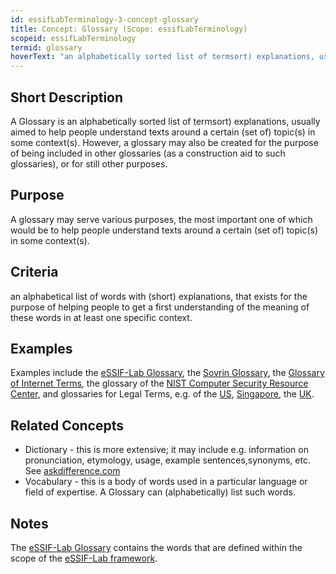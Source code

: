 ```yaml
---
id: essifLabTerminology-3-concept-glossary
title: Concept: Glossary (Scope: essifLabTerminology)
scopeid: essifLabTerminology
termid: glossary
hoverText: "an alphabetically sorted list of termsort) explanations, usually aimed to help people understand texts around a certain (set of) topic(s) in some context(s)."
---
```


## Short Description
<!--REQUIRED--in 1-3 sentences that describe the concept to a layperson with reasonable accuracy.-->
A Glossary is an alphabetically sorted list of termsort) explanations, usually aimed to help people understand texts around a certain (set of) topic(s) in some context(s). However, a glossary may also be created for the purpose of being included in other glossaries (as a construction aid to such glossaries), or for still other purposes.

## Purpose
<!--Describe why the concept is needed. What purposes does it serve? What can you do with it that you cannot do (as well) without it? What objectives does it help realize? Why is this conceptevant within its scope of definition?-->
A glossary may serve various purposes, the most important one of which would be to help people understand texts around a certain (set of) topic(s) in some context(s).

## Criteria
<!--REQUIRED--How is this concept different from related ideas? What are essential characteristics that must be true? This is where you specify the [intensional definition](https://en.wikipedia.org/wiki/Extensional_and_intensional_definitions) of the concept, i.e. the necessary and sufficient conditions for when the term should be used. This makes that the conceptomes crystal clear. In the case of nouns, this is equivalent to specifying the properties that an object needs to have in order to be counted as a referent of the term.-->
an alphabetical list of words with (short) explanations, that exists for the purpose of helping people to get a first understanding of the meaning of these words in at least one specific context.

## Examples
<!--This (optional) section contains examples, both of what satisfies the definition (and hence qualifies as an instance of Glossary), ans what does not. If you can think of examples for which the criterion may not (always) work, then describe them, too, and inform the reader why this hasn't affected the definition (yet) - e.g. because such cases are irrelevant to the scope within which the term is defined.-->
Examples include the [eSSIF-Lab Glossary](essif-lab-glossary), the [Sovrin Glossary](https://sovrin.org/library/glossary/), the [Glossary of Internet Terms](https://www.internetsociety.org/internet/glossary-internet-terms/), the glossary of the [NIST Computer Security Resource Center](https://csrc.nist.gov/glossary), and glossaries for Legal Terms, e.g. of the [US](https://www.uscourts.gov/glossary), [Singapore](https://www.supremecourt.gov.sg/services/self-help-services/glossary-of-terms), the [UK](https://www.copfs.gov.uk/involved-in-a-case/glossary-of-legal-terms).

## Related Concepts
<!--This (optional) section lists words/phrases that are encountered in other contexts that have the same or a sufficiently similar meaning as Glossary. In this section you may point out the (subtle) differences between Glossary and this related terminology. This helps readers better/deeper understand Glossary, and how it may be used to relate to existing texts. Ideally, such references are accompanied with links to (preferredly authoritative) sources.-->
- Dictionary - this is more extensive; it may include e.g. information on pronunciation, etymology, usage, example sentences,synonyms, etc. See [askdifference.com](https://www.askdifference.com/dictionary-vs-glossary/)
- Vocabulary - this is a body of words used in a particular language or field of expertise. A Glossary can (alphabetically) list such words.

## Notes
<!--This (optional) section is the place to put anything for which there is no other good place to put it.-->
The [eSSIF-Lab Glossary](essif-lab-glossary) contains the words that are defined within the scope of the [eSSIF-Lab framework](introduction).

<!--
---
## Footnotes

[//]: # This (optional) section contains any footnotes that may have been specified in the text above.

[^1]: the text for footnote [^1] goes here.

-->
